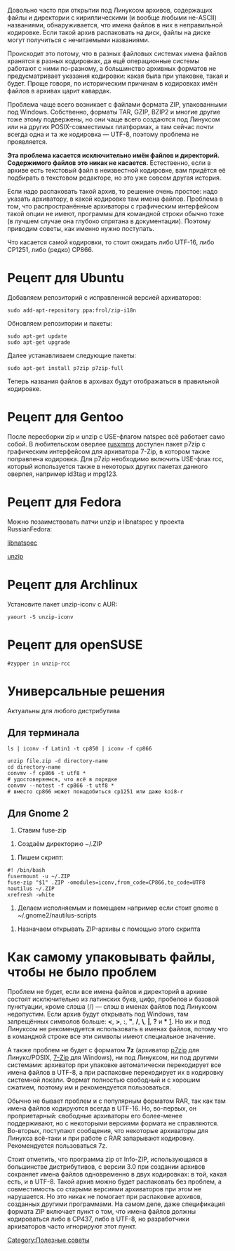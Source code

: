Довольно часто при открытии под Линуксом архивов, содержащих файлы и директории с кириллическими (и вообще любыми не-ASCII) названиями, обнаруживается, что имена файлов в них в неправильной кодировке. Если такой архив распаковать на диск, файлы на диске могут получиться с нечитаемыми названиями.

Происходит это потому, что в разных файловых системах имена файлов хранятся в разных кодировках, да ещё операционные системы работают с ними по-разному, а большинство архивных форматов не предусматривает указания кодировки: какая была при упаковке, такая и будет. Проще говоря, по историческим причинам в кодировках имён файлов в архивах царит кавардак.

Проблема чаще всего возникает с файлами формата ZIP, упакованными под Windows. Собственно, форматы TAR, GZIP, BZIP2 и многие другие тоже этому подвержены, но они чаще всего создаются под Линуксом или на других POSIX-совместимых платформах, а там сейчас почти всегда одна и та же кодировка — UTF-8, поэтому проблема не проявляется.

'''Эта проблема касается исключительно имён файлов и директорий. Содержимого файлов это никак не касается.''' Естественно, если в архиве есть текстовый файл в неизвестной кодировке, вам придётся её подбирать в текстовом редакторе, но это уже совсем другая история.

Если надо распаковать такой архив, то решение очень простое: надо указать архиватору, в какой кодировке там имена файлов. Проблема в том, что распространённые архиваторы с графическим интерфейсом такой опции не имеют, программы для командной строки обычно тоже (в лучшем случае она глубоко спрятана в документации). Поэтому приводим советы, как именно нужно поступать.

Что касается самой кодировки, то стоит ожидать либо UTF-16, либо CP1251, либо (редко) CP866.

= Рецепт для Ubuntu =

Добавляем репозиторий с исправленной версией архиваторов:

<pre>
sudo add-apt-repository ppa:frol/zip-i18n
</pre>

Обновляем репозитории и пакеты:

<pre>
sudo apt-get update
sudo apt-get upgrade
</pre>

Далее устанавливаем следующие пакеты:

<pre>
sudo apt-get install p7zip p7zip-full
</pre>
Теперь названия файлов в архивах будут отображаться в правильной кодировке.

= Рецепт для Gentoo =

После пересборки zip и unzip с USE-флагом natspec всё работает само собой. В любительском оверлее [http://rusxmms.sourceforge.net/index.php?page=download.php rusxmms] доступен пакет p7zip с графическим интерфейсом для архиватора 7-Zip, в котором также поправлена кодировка. Для p7zip необходимо включить USE-флах rcc, который используется также в некоторых других пакетах данного оверлея, например id3tag и mpg123.

= Рецепт для Fedora =

Можно позаимствовать патчи unzip и libnatspec у проекта RussianFedora:

[http://mirror.yandex.ru/fedora/russianfedora/russianfedora/free/fedora/releases/14/Everything/source/SRPMS/libnatspec-0.2.6-1.fc14.src.rpm libnatspec ]

[http://mirror.yandex.ru/fedora/russianfedora/russianfedora/fixes/fedora/releases/14/Everything/source/SRPMS/unzip-6.0-3.fc14.1.src.rpm unzip ]
= Рецепт для Archlinux =

Установите пакет unzip-iconv с AUR:

<pre>yaourt -S unzip-iconv</pre>

= Рецепт для openSUSE =
<pre>#zypper in unzip-rcc</pre>

= Универсальные решения =

Актуальны для любого дистрибутива

== Для терминала ==

<pre>
ls | iconv -f Latin1 -t cp850 | iconv -f cp866
</pre>

<pre>
unzip file.zip -d directory-name
cd directory-name
convmv -f cp866 -t utf8 *
# удостоверяемся, что всё в порядке
convmv --notest -f cp866 -t utf8 *
# вместо cp866 может понадобиться cp1251 или даже koi8-r
</pre>
== Для Gnome 2 ==

# Ставим fuse-zip

# Создаём директорию ~/.ZIP

# Пишем скрипт:
<pre>
#! /bin/bash
fusermount -u ~/.ZIP
fuse-zip "$1" .ZIP -omodules=iconv,from_code=CP866,to_code=UTF8
nautilus ~/.ZIP
xrefresh -white
</pre>

# Делаем исполняемым и помещаем например если стоит gnome в ~/.gnome2/nautilus-scripts

# Назначаем открывать ZIP-архивы с помощью этого скрипта

[[Category:Полезные советы]]

= Как самому упаковывать файлы, чтобы не было проблем =
Проблем не будет, если все имена файлов и директорий в архиве состоят исключительно из латинских букв, цифр, пробелов и базовой пунктуации, кроме слэша (/) — слэш в именах файлов под Линуксом недопустим. Если архив будут открывать под Windows, там запрещённых символов больше: '''<''', '''>''', ''':''', '''"''', '''/''', '''\''', '''|''', '''?''' и '''*''' [http://msdn.microsoft.com/en-us/library/aa365247%28VS.85%29]. Но их и под Линуксом не рекомендуется использовать в именах файлов, потому что в командной строке все эти символы имеют специальное значение.

А также проблем не будет с форматом '''7z''' (архиватор [http://p7zip.sourceforge.net p7zip] для Линукс/POSIX, [http://www.7-zip.org 7-Zip] для Windows), ни под Линуксом, ни под другими системами: архиватор при упаковке автоматически перекодирует все имена файлов в UTF-8, а при распаковке перекодирует их в кодировку системной локали. Формат полностью свободный и с хорошим сжатием, поэтому им и рекомендуется пользоваться.

Обычно не бывает проблем и с популярным форматом RAR, так как там имена файлов кодируются всегда в UTF-16. Но, во-первых, он проприетарный: свободные архиваторы его более-менее поддерживают, но с некоторыми версиями формата не справляются. Во-вторых, поступают сообщения, что некоторые архиваторы для Линукса всё-таки и при работе с RAR запарывают кодировку. Рекомендуется пользоваться 7z.

Стоит отметить, что программа zip от Info-ZIP, использующаяся в большинстве дистрибутивов, с версии 3.0 при создании архивов сохраняет имена файлов одновременно в двух кодировках: в той, какая есть, и в UTF-8. Такой архив можно будет распаковать без проблем, а совместимость со старыми версиями архиваторов при этом не нарушается. Но это никак не помогает при распаковке архивов, созданных другими программами. На самом деле, даже спецификация формата ZIP включает пункт о том, что имена файлов должны кодироваться либо в CP437, либо в UTF-8, но разработчики архиваторов часто игнорируют этот пункт.

